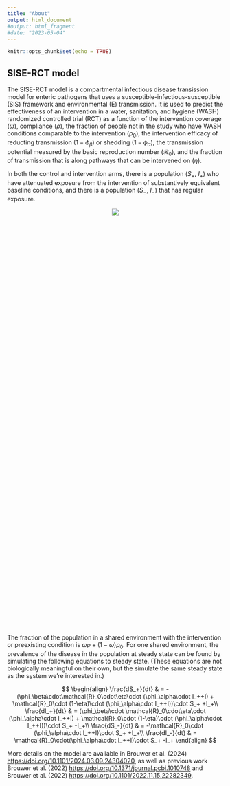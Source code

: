 ---
title: "About"
output: html_document
#output: html_fragment
#date: "2023-05-04"
---

```{r setup, include=FALSE}
knitr::opts_chunk$set(echo = TRUE)

```

## SISE-RCT model

The SISE-RCT model is a compartmental infectious disease transission model for enteric pathogens that uses a susceptible-infectious-susceptible (SIS) framework and environmental (E) transmission. It is used to predict the effectiveness of an intervention in a water, sanitation, and hygiene (WASH) randomized controlled trial (RCT) as a function of the intervention coverage ($\omega$), compliance ($\rho$), the fraction of people not in the study who have WASH conditions comparable to the intervention ($\rho_0$), the intervention efficacy of reducting transmission ($1-\phi_\beta$) or shedding ($1-\phi_\alpha$), the transmission potential measured by the basic reproduction number ($\mathcal{R}_0$), and the fraction of transmission that is along pathways that can be intervened on ($\eta$). 

In both the control and intervention arms, there is a population ($S_+$, $I_+$) who have attenuated exposure from the intervention of substantively equivalent baseline conditions, and there is a population ($S_-$, $I_-$) that has regular exposure.

<center>
<div style="width:25%; height:25%">
![](fig.png)
</div>
</center>

The fraction of the population in a shared environment with the intervention or preexisting condition is $\omega\rho + (1-\omega)\rho_0$.
For one shared environment, the prevalence of the disease in the population at steady state can be found by simulating the following equations to steady state. (These equations are not biologically meaningful on their own, but the simulate the same steady state as the system we're interested in.)

$$
\begin{align}
\frac{dS_+}{dt} & = -(\phi_\beta\cdot\mathcal{R}_0\cdot\eta\cdot (\phi_\alpha\cdot I_++I) + \mathcal{R}_0\cdot (1-\eta)\cdot (\phi_\alpha\cdot I_++I))\cdot S_+ +I_+\\
\frac{dI_+}{dt} & = (\phi_\beta\cdot \mathcal{R}_0\cdot\eta\cdot (\phi_\alpha\cdot I_++I) + \mathcal{R}_0\cdot (1-\eta)\cdot (\phi_\alpha\cdot I_++I))\cdot S_+ -I_+\\
\frac{dS_-}{dt} & = -\mathcal{R}_0\cdot (\phi_\alpha\cdot I_++I)\cdot S_+ +I_+\\
\frac{dI_-}{dt} & = \mathcal{R}_0\cdot(\phi_\alpha\cdot I_++I)\cdot S_+ -I_+
\end{align}
$$


More details on the model are available in Brouwer et al. (2024) <https://doi.org/10.1101/2024.03.09.24304020>, as well as previous work Brouwer et al. (2022)
<https://doi.org/10.1371/journal.pcbi.1010748> and Brouwer et al. (2022)
<https://doi.org/10.1101/2022.11.15.22282349>.